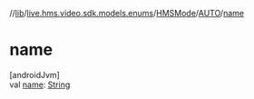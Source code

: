 //[lib](../../../../index)/[live.hms.video.sdk.models.enums](../../index)/[HMSMode](../index)/[AUTO](index)/[name](name)

# name

[androidJvm]\
val [name](name): [String](https://kotlinlang.org/api/latest/jvm/stdlib/kotlin/-string/index.html)
